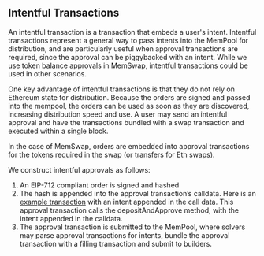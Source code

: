 ## Intentful Transactions

An intentful transaction is a transaction that embeds a user's intent. Intentful transactions represent a general way to pass intents into the MemPool for distribution, and are particularly useful when approval transactions are required, since the approval can be piggybacked with an intent. While we use token balance approvals in MemSwap, intentful transactions could be used in other scenarios.

One key advantage of intentful transactions is that they do not rely on Ethereum state for distribution. Because the orders are signed and passed into the mempool, the orders can be used as soon as they are discovered, increasing distribution speed and use. A user may send an intentful approval and have the transactions bundled with a swap transaction and executed within a single block.

In the case of MemSwap, orders are embedded into approval transactions for the tokens required in the swap (or transfers for Eth swaps).

We construct intentful approvals as follows:

1. An EIP-712 compliant order is signed and hashed
2. The hash is appended into the approval transaction’s calldata. Here is an [example transaction](https://goerli.etherscan.io/tx/0x3214273fa15ce600057299dfc02e881c2896bce1f7005480dd2b4aa2d9d47b15) with an intent appended in the call data. This approval transaction calls the depositAndApprove method, with the intent appended in the calldata.
3. The approval transaction is submitted to the MemPool, where solvers may parse approval transactions for intents, bundle the approval transaction with a filling transaction and submit to builders.
